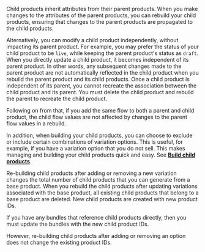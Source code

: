 Child products inherit attributes from their parent products. When you make changes to the attributes of the parent products, you can rebuild your child products, ensuring that changes to the parent products are propagated to the child products.

Alternatively, you can modify a child product independently, without impacting its parent product. For example, you may prefer the status of your child product to be `live`, while keeping the parent product's status as `draft`. When you directly update a child product, it becomes independent of its parent product. In other words, any subsequent changes made to the parent product are not automatically reflected in the child product when you rebuild the parent product and its child products. Once a child product is independent of its parent, you cannot recreate the association between the child product and its parent. You must delete the child product and rebuild the parent to recreate the child product.

Following on from that, if you add the same flow to both a parent and child product, the child flow values are not affected by changes to the parent flow values in a rebuild.

In addition, when building your child products, you can choose to exclude or include certain combinations of variation options. This is useful, for example, if you have a variation option that you do not sell. This makes managing and building your child products quick and easy. See [**Build child products**](/docs/api/pxm/products/build-child-products).

Re-building child products after adding or removing a new variation changes the total number of child products that you can generate from a base product. When you rebuild the child products after updating variations associated with the base product, all existing child products that belong to a base product are deleted. New child products are created with new product IDs.

If you have any bundles that reference child products directly, then you must update the bundles with the new child product IDs.

However, re-building child products after adding or removing an option does not change the existing product IDs.